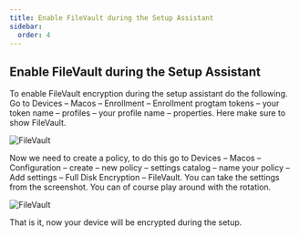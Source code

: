 ```yaml
---
title: Enable FileVault during the Setup Assistant
sidebar:
  order: 4
---
```



## Enable FileVault during the Setup Assistant

To enable FileVault encryption during the setup assistant do the following. Go to Devices – Macos – Enrollment – Enrollment progtam tokens – your token name – profiles – your profile name – properties. Here make sure to show FileVault.

![FileVault](/src/assets/CompleteGuide/image-211.webp)

Now we need to create a policy, to do this go to Devices – Macos – Configuration – create – new policy – settings catalog – name your policy – Add settings – Full Disk Encryption – FileVault. You can take the settings from the screenshot. You can of course play around with the rotation.

![FileVault](/src/assets/CompleteGuide/image-212.webp)

That is it, now your device will be encrypted during the setup.

